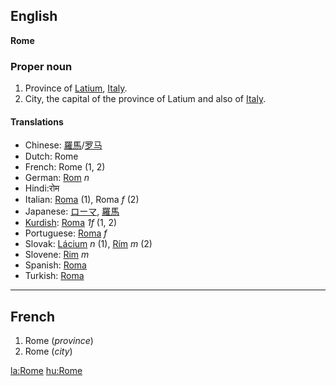 ==English==
'''Rome'''

===Proper noun===

#Province of [[Latium]], [[Italy]].
#City, the capital of the province of Latium and also of [[Italy]].

====Translations====
*Chinese: [[羅馬]]/[[罗马]]
*Dutch: Rome
*French: Rome (1, 2)
*German: [[Rom]] ''n''
*Hindi:रोम
*Italian: [[Roma]] (1), Roma ''f'' (2)
*Japanese: [[ローマ]], [[羅馬]]
*[[Kurdish]]: [[Roma]] ''1f'' (1, 2)
*Portuguese: [[Roma]] ''f''
*Slovak: [[Lácium]] ''n'' (1), [[Rím]] ''m'' (2)
*Slovene: [[Rim]] ''m''
*Spanish: [[Roma]]
*Turkish: [[Roma]]

----

==French==

#Rome (''province'')
#Rome (''city'')

[[la:Rome]]
[[hu:Rome]]